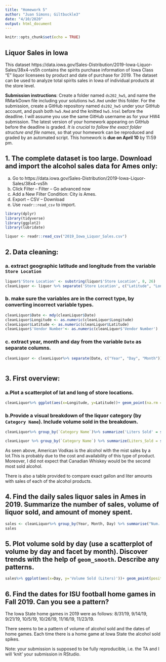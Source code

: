 ```yaml
---
title: "Homework 5"
author: "Juan Simons; Giltbuckle3"
date: "4/10/2020"
output: html_document
---
```


```r
knitr::opts_chunk$set(echo = TRUE)
```

## Liquor Sales in Iowa

This dataset https://data.iowa.gov/Sales-Distribution/2019-Iowa-Liquor-Sales/38x4-vs5h contains the spirits purchase information of Iowa Class “E” liquor licensees by product and date of purchase for 2019. The dataset can be used to analyze total spirits sales in Iowa of individual products at the store level.

**Submission instructions**: Create a folder named `ds202_hw5`, and name the RMarkDown file including your solutions `hw5.Rmd` under this folder. For the submission, create a GitHub repository named `ds202_hw5` under your GitHub account, and push both `hw5.Rmd` and the knitted `hw5.html` before the deadline. I will assume you use the same GitHub username as for your HW4 submission. The latest version of your homework appearing on GitHub before the deadline is graded. *It is crucial to follow the exact folder structure and file names*, so that your homework can be reproduced and graded by an automated script. This homework is **due on April 10** by 11:59 pm.

## 1. The complete dataset is too large. Download and import the alcohol sales data for Ames only: 

  a. Go to https://data.iowa.gov/Sales-Distribution/2019-Iowa-Liquor-Sales/38x4-vs5h
  b. Click Filter -- Filter -- Go advanced now
  c. Add a New Filter Condition: City is Ames.
  d. Export -- CSV -- Download
  e. Use `readr::read_csv` to import.
  
```r
library(dplyr)
library(tidyverse)
library(ggplot2)
library(lubridate)
```

```r
liquor <- readr::read_csv("2019_Iowa_Liquor_Sales.csv")
```
  
## 2. Data cleaning: 
### a. extract geographic latitude and longitude from the variable `Store Location`
  
```r
liquor$'Store Location' <- substring(liquor$'Store Location', 8, 26)
cleanLiquor <- liquor %>% separate('Store Location', c("Latitude", "Longitude"), sep = " ")
```

### b. make sure the variables are in the correct type, by converting incorrect variable types.
  
```r
cleanLiquor$Date <- mdy(cleanLiquor$Date)   
cleanLiquor$Longitude <- as.numeric(cleanLiquor$Longitude)
cleanLiquor$Latitude <- as.numeric(cleanLiquor$Latitude)
cleanLiquor$'Vendor Number'<- as.numeric(cleanLiquor$'Vendor Number')
```
  
### c. extract year, month and day from the variable `Date` as separate columns.
  
```r
cleanLiquor <- cleanLiquor%>% separate(Date, c("Year", "Day", "Month")) 
  
```
## 3. First overview:

### a.Plot a scatterplot of lat and long of store locations. 

```r
cleanLiquor%>% ggplot(aes(x=Longitude, y=Latitude))+ geom_point(na.rm = TRUE)

```

### b.Provide a visual breakdown of the liquor category (by `Category Name`). Include volume sold in the breakdown.

```r
cleanLiquor%>% group_by(`Category Name`)%>% summarize('Liters Sold' = sum(`Volume Sold (Liters)`), 'Gallons Sold' = sum(`Volume Sold (Gallons)`)) 
```

```r
cleanLiquor %>% group_by(`Category Name`) %>% summarize(Liters_Sold = sum(`Volume Sold (Liters)`)) %>% select(`Category Name`, Liters_Sold) %>% ggplot(aes(x=reorder(`Category Name`, -Liters_Sold), y=Liters_Sold, fill=Liters_Sold)) + geom_bar(stat="identity") + coord_flip() + xlab('Liquor Category') + ylab('Volume Sold (Liters)')
```

As seen above, American Vodkas is the alcohol with the mist sales by a lot.This is probably due to the cost and availability of this type of product. Moreover, I did not expect that Canadian Whiskey would be the second most sold alcohol. 

There is also a table provided to compare exact gallon and liter amounts with sales of each of the alcohol products.

## 4. Find the daily sales liquor sales in Ames in 2019. Summarize the number of sales, volume of liquor sold, and amount of money spent.

```r
sales <- cleanLiquor%>% group_by(Year, Month, Day) %>% summarise("Num. Sold" = n(), "Volume Sold (Gallons)"= sum(`Volume Sold (Gallons)`), "Volume Sold (Liters)" = sum(`Volume Sold (Liters)`), "Money Spent" = sum(`Sale (Dollars)`))
sales
```
## 5. Plot volume sold by day (use a scatterplot of volume by day and facet by month). Discover trends with the help of `geom_smooth`. Describe any patterns.

```r
sales%>% ggplot(aes(x=Day, y='Volume Sold (Liters)'))+ geom_point(position = 'jitter')+geom_smooth(se= FALSE)+facet_wrap(~Month)+ ggtitle("Alchohol sold in Ames in 2019 by volume and month")
```

## 6. Find the dates for ISU football home games in Fall 2019. Can you see a pattern? 

The Iowa State home games in 2019 were as follows: 8/31/19, 9/14/19, 9/21/19, 10/5/19, 10/26/19, 11/16/19, 11/23/19.

There seems to be a pattern of volume of alcohol sold and the dates of home games. Each time there is a home game at Iowa State the alcohol sold spikes.

Note: your submission is supposed to be fully reproducible, i.e. the TA and I will 'knit' your submission in RStudio. 
